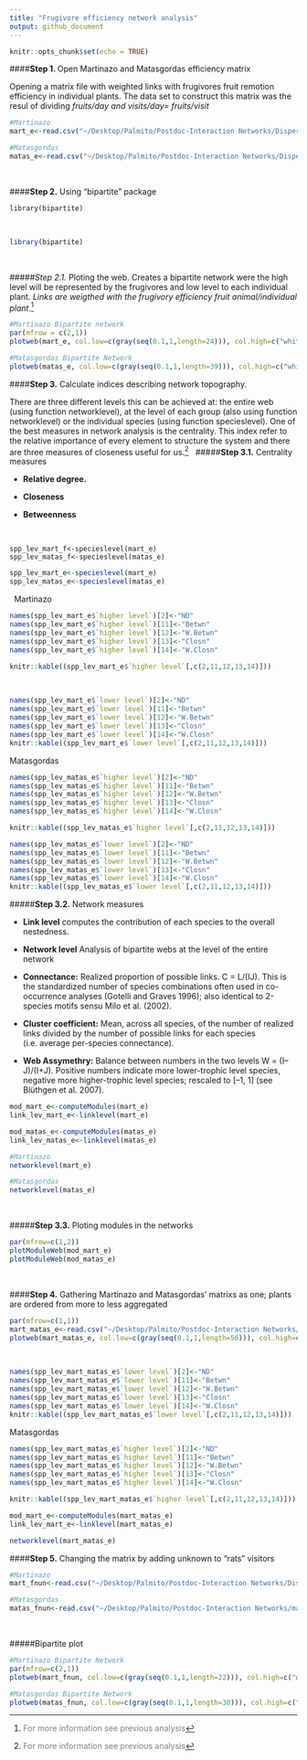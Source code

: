 ```yaml
---
title: "Frugivore efficiency network analysis"
output: github_document
---
```


```r
knitr::opts_chunk$set(echo = TRUE)
```

####**Step 1. **Open Martinazo and Matasgordas efficiency matrix

Opening a matrix file with weighted links with frugivores fruit remotion efficiency in individual plants. The data set to construct this matrix was the resul of dividing *fruits/day and visits/day= fruits/visit*


```r
#Martinazo
mart_e<-read.csv("~/Desktop/Palmito/Postdoc-Interaction Networks/Dispersal-Networks/Efficiency/mart_eff.csv",header=TRUE,check.names=FALSE,row.names=1)

#Matasgordas
matas_e<-read.csv("~/Desktop/Palmito/Postdoc-Interaction Networks/Dispersal-Networks/Efficiency/matas_eff.csv",header=TRUE,check.names=FALSE,row.names=1)
```

&nbsp;

####**Step 2.** Using "bipartite" package
&nbsp;

```
library(bipartite)
```
&nbsp;

```r
library(bipartite)
```
&nbsp;
&nbsp;

#####*Step 2.1.* Ploting the web.
Creates a bipartite network were the high level will be represented by the frugivores and low level to each individual plant. *Links are weigthed with the frugivory efficiency fruit animal/individual plant*.[^2] 

[^2]: <span style="color:gray">For more information see previous analysis

```r
#Martinazo Bipartite network
par(mfrow = c(2,1))
plotweb(mart_e, col.low=c(gray(seq(0.1,1,length=24))), col.high=c("white","white","gray30","gray30","black","darkgray"),method="normal", text.rot=90,low.lablength=10, high.lablength=8)

#Matasgordas Bipartite Network
plotweb(matas_e, col.low=c(gray(seq(0.1,1,length=39))), col.high=c("white","white","gray30","gray30","black","black","darkgray"), method="normal", text.rot=90,low.lablength=10, high.lablength=8)
```

####**Step 3.** Calculate indices describing network topography. 

There are three different levels this can be achieved at: the entire web (using function networklevel), at the level of each group (also using function networklevel) or the individual species (using function specieslevel). One of the best measures in network analysis is the centrality. This index refer to the relative importance of every element to structure the system and there are three measures of closeness useful for us.[^2]
&nbsp;
#####**Step 3.1.** Centrality measures

* **Relative degree.** 

* **Closeness** 

* **Betweenness** 

&nbsp;
```
spp_lev_mart_f<-specieslevel(mart_e)
spp_lev_matas_f<-specieslevel(matas_e)
```

```r
spp_lev_mart_e<-specieslevel(mart_e)
spp_lev_matas_e<-specieslevel(matas_e)
```

&nbsp;
Martinazo
```r
names(spp_lev_mart_e$`higher level`)[2]<-"ND"
names(spp_lev_mart_e$`higher level`)[11]<-"Betwn"
names(spp_lev_mart_e$`higher level`)[12]<-"W.Betwn"
names(spp_lev_mart_e$`higher level`)[13]<-"Closn"
names(spp_lev_mart_e$`higher level`)[14]<-"W.Closn"

knitr::kable((spp_lev_mart_e$`higher level`[,c(2,11,12,13,14)]))

```
&nbsp;
```r

names(spp_lev_mart_e$`lower level`)[2]<-"ND"
names(spp_lev_mart_e$`lower level`)[11]<-"Betwn"
names(spp_lev_mart_e$`lower level`)[12]<-"W.Betwn"
names(spp_lev_mart_e$`lower level`)[13]<-"Closn"
names(spp_lev_mart_e$`lower level`)[14]<-"W.Closn"
knitr::kable((spp_lev_mart_e$`lower level`[,c(2,11,12,13,14)]))
```
Matasgordas
```r
names(spp_lev_matas_e$`higher level`)[2]<-"ND"
names(spp_lev_matas_e$`higher level`)[11]<-"Betwn"
names(spp_lev_matas_e$`higher level`)[12]<-"W.Betwn"
names(spp_lev_matas_e$`higher level`)[13]<-"Closn"
names(spp_lev_matas_e$`higher level`)[14]<-"W.Closn"

knitr::kable((spp_lev_matas_e$`higher level`[,c(2,11,12,13,14)]))

```

```r

names(spp_lev_matas_e$`lower level`)[2]<-"ND"
names(spp_lev_matas_e$`lower level`)[11]<-"Betwn"
names(spp_lev_matas_e$`lower level`)[12]<-"W.Betwn"
names(spp_lev_matas_e$`lower level`)[13]<-"Closn"
names(spp_lev_matas_e$`lower level`)[14]<-"W.Closn"
knitr::kable((spp_lev_matas_e$`lower level`[,c(2,11,12,13,14)]))
```


#####**Step 3.2.** Network measures

* **Link level** computes the contribution of each species to the overall nestedness.

* **Network level** Analysis of bipartite webs at the level of the entire network

+ **Connectance:** Realized proportion of possible links. C = L/(IJ). This is the standardized number of species combinations often used in co-occurrence analyses (Gotelli and Graves 1996); also identical to 2-species motifs sensu Milo et al. (2002).

+ **Cluster coefficient:** Mean, across all species, of the number of realized links divided by the number of possible links for each species (i.e. average per-species connectance).

+ **Web Assymethry:** Balance between numbers in the two levels W = (I– J)/(I+J). Positive numbers indicate more lower-trophic level species, negative more higher-trophic level species; rescaled to [–1, 1] (see Blüthgen et al. 2007).

```r
mod_mart_e<-computeModules(mart_e)
link_lev_mart_e<-linklevel(mart_e)

mod_matas_e<-computeModules(matas_e)
link_lev_matas_e<-linklevel(matas_e)
```

```r
#Martinazo
networklevel(mart_e)
```

```r
#Matasgordas
networklevel(matas_e)
```



&nbsp;

#####**Step 3.3.** Ploting modules in the networks

```r
par(mfrow=c(1,2))
plotModuleWeb(mod_mart_e)
plotModuleWeb(mod_matas_e)
```
&nbsp;
&nbsp;
&nbsp;
&nbsp;
&nbsp;
&nbsp;
&nbsp;
&nbsp;
&nbsp;
&nbsp;
&nbsp;
&nbsp;
&nbsp;
&nbsp;
&nbsp;
&nbsp;
&nbsp;
&nbsp;
&nbsp;
&nbsp;
&nbsp;
&nbsp;
&nbsp;
&nbsp;
&nbsp;
&nbsp;
&nbsp;
&nbsp;
&nbsp;
&nbsp;
&nbsp;
&nbsp;
&nbsp;
&nbsp;
&nbsp;
&nbsp;
&nbsp;
&nbsp;
&nbsp;
&nbsp;

####**Step 4.** Gathering Martinazo and Matasgordas' matrixs as one; plants are ordered from more to less aggregated

```r
par(mfrow=c(1,1))
mart_matas_e<-read.csv("~/Desktop/Palmito/Postdoc-Interaction Networks/Dispersal-Networks/Efficiency/mart_matas_eff.csv",header=TRUE,check.names=FALSE,row.names=1)
plotweb(mart_matas_e, col.low=c(gray(seq(0.1,1,length=56))), col.high=c("white","white","gray30","gray30","black","black","darkgray"),method="normal", text.rot=90,low.lablength=10, high.lablength=8)
```

&nbsp;
```r

names(spp_lev_mart_matas_e$`lower level`)[2]<-"ND"
names(spp_lev_mart_matas_e$`lower level`)[11]<-"Betwn"
names(spp_lev_mart_matas_e$`lower level`)[12]<-"W.Betwn"
names(spp_lev_mart_matas_e$`lower level`)[13]<-"Closn"
names(spp_lev_mart_matas_e$`lower level`)[14]<-"W.Closn"
knitr::kable((spp_lev_mart_matas_e$`lower level`[,c(2,11,12,13,14)]))
```
Matasgordas
```r
names(spp_lev_mart_matas_e$`higher level`)[2]<-"ND"
names(spp_lev_mart_matas_e$`higher level`)[11]<-"Betwn"
names(spp_lev_mart_matas_e$`higher level`)[12]<-"W.Betwn"
names(spp_lev_mart_matas_e$`higher level`)[13]<-"Closn"
names(spp_lev_mart_matas_e$`higher level`)[14]<-"W.Closn"

knitr::kable((spp_lev_mart_matas_e$`higher level`[,c(2,11,12,13,14)]))

```

```r
mod_mart_e<-computeModules(mart_matas_e)
link_lev_mart_e<-linklevel(mart_matas_e)
```

```r
networklevel(mart_matas_e)
```


####**Step 5.** Changing the matrix by adding unknown to "rats" visitors

```r
#Martinazo
mart_fnun<-read.csv("~/Desktop/Palmito/Postdoc-Interaction Networks/Dispersal-Networks/Unknown-Rat/mart_fruits_no_unk.csv",header=TRUE,check.names=FALSE,row.names=1)

#Matasgordas
matas_fnun<-read.csv("~/Desktop/Palmito/Postdoc-Interaction Networks/matas_fruits_no_unk.csv",header=TRUE,check.names=FALSE,row.names=1)
```
&nbsp;

#####Bipartite plot

```r
#Martinazo Bipartite Network
par(mfrow=c(2,1))
plotweb(mart_fnun, col.low=c(gray(seq(0.1,1,length=22))), col.high=c("white","white","gray30","gray30","black","black","darkgray"),method="normal", text.rot=90,low.lablength=10, high.lablength=8)

#Matasgordas Bipartite Network
plotweb(matas_fnun, col.low=c(gray(seq(0.1,1,length=30))), col.high=c("white","white","gray30","gray30","black","black","darkgray"),method="normal", text.rot=90,low.lablength=10, high.lablength=8)
```
